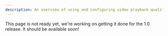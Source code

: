 ```yaml
---
description: An overview of using and configuring video playback quality.
---
```


This page is not ready yet, we're working on getting it done for the 1.0 release. It should be
available soon!
